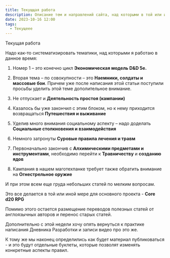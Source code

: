 ```yaml
---
title: Текущщая работа
description: Описание тем и направлений сайта, над которыми в той или иной степени по состоянию на 16.10.2023 идет работа
date: 2023-10-16 12:00
tags:
  - Текущеее
---
```


Текущая работа

Надо как-то систематизировать тематики, над которыми я работаю в данное время:

1. Номер 1 – это конечно цикл **Экономическая модель D&D 5e.**

2. Вторая тема – по совокупности – это **Наемники, солдаты и массовые бои**. Причем уже после написания этой статьи поступили просьбы уделить этой теме дополительное внимание.

3. Не отпускает и **Деятельность простоя (кампании)**

4. Казалось бы уже закончил с этим блоком, но к нему приходится возвращаться **Путешествия и выживание**

5. Уделив много внимания социальному аспекту – надо доделать **Социальные столкновения и взаимодействия**

6. Немного затронуты **Суровые правила лечения и травм**

7. Первоначально закончив с **Алхимическими предметами и инструментами**, необходимо перейти к **Травничеству** и **созданию ядов**

8. Кампания в нашем маготехпанке требует также обратить внимание на **Огнестрельное оружие**

И при этом всем еще груда небольших статей по мелким вопросам.

Это все делается в той или иной мере для основного проекта - **Core d20 RPG**

Помимо этого остается размещение переводов полезных статей от англоязычных авторов и перенос старых статей.

Дополнительно с этой недели хочу опять вернуться к практике написания Дневника Разработки и записи видео про это же.

К тому же  мы наконец определились как будет материал публиковаться - и это будут отдельные буклеты, которые позволят изменять конкретные аспекты правил.